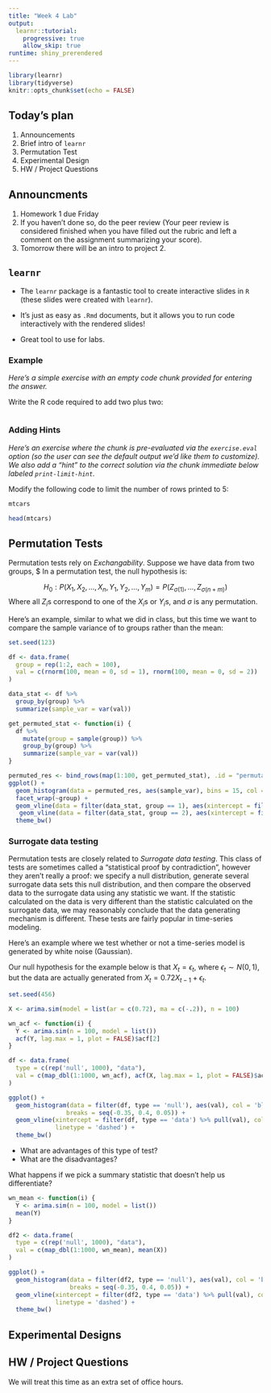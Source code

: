 ```yaml
---
title: "Week 4 Lab"
output:
  learnr::tutorial:
    progressive: true
    allow_skip: true
runtime: shiny_prerendered
---
```


```r
library(learnr)
library(tidyverse)
knitr::opts_chunk$set(echo = FALSE)
```

## Today's plan

1. Announcements 
1. Brief intro of `learnr`
1. Permutation Test
1. Experimental Design
1. HW / Project Questions 

## Announcments

1. Homework 1 due Friday 
1. If you haven't done so, do the peer review (Your peer review is considered finished when you have filled out the rubric and left a comment on the assignment summarizing your score).
1. Tomorrow there will be an intro to project 2. 

## `learnr`

- The `learnr` package is a fantastic tool to create interactive slides in `R` (these slides were created with `learnr`). 

- It's just as easy as `.Rmd` documents, but it allows you to run code interactively with the rendered slides! 

- Great tool to use for labs. 


### Example 

*Here's a simple exercise with an empty code chunk provided for entering the answer.*

Write the R code required to add two plus two:

```r

```

### Adding Hints

*Here's an exercise where the chunk is pre-evaluated via the `exercise.eval` option (so the user can see the default output we'd like them to customize). We also add a "hint" to the correct solution via the chunk immediate below labeled `print-limit-hint`.*

Modify the following code to limit the number of rows printed to 5:

```r
mtcars
```

```r
head(mtcars)
```

## Permutation Tests 

Permutation tests rely on *Exchangability*. 
Suppose we have data from two groups, $
In a permutation test, the null hypothesis is: 

$$
H_0: P(X_1,X_2, \ldots, X_{n}, Y_1, Y_2, \dots, Y_{m}) = P(Z_{\sigma(1)}, \ldots, Z_{\sigma(n+m)})
$$
Where all $Z_i$s correspond to one of the $X_i$s or $Y_i$s, and $\sigma$ is any permutation. 

Here's an example, similar to what we did in class, but this time we want to compare the sample variance of to groups rather than the mean: 

```r
set.seed(123)

df <- data.frame(
  group = rep(1:2, each = 100),
  val = c(rnorm(100, mean = 0, sd = 1), rnorm(100, mean = 0, sd = 2))
)

data_stat <- df %>%
  group_by(group) %>%
  summarize(sample_var = var(val))

get_permuted_stat <- function(i) {
  df %>%
    mutate(group = sample(group)) %>%
    group_by(group) %>%
    summarize(sample_var = var(val))
}

permuted_res <- bind_rows(map(1:100, get_permuted_stat), .id = "permutation")
ggplot() + 
  geom_histogram(data = permuted_res, aes(sample_var), bins = 15, col = 'black') + 
  facet_wrap(~group) + 
  geom_vline(data = filter(data_stat, group == 1), aes(xintercept = filter(data_stat, group == 1) %>% pull(sample_var)), linetype = 'dashed') + 
   geom_vline(data = filter(data_stat, group == 2), aes(xintercept = filter(data_stat, group == 2) %>% pull(sample_var)), linetype = 'dashed') + 
  theme_bw()

```

### Surrogate data testing

Permutation tests are closely related to *Surrogate data testing*. 
This class of tests are sometimes called a "statistical proof by contradiction", however they aren't really a proof: we specify a null distribution, generate several surrogate data sets this null distribution, and then compare the observed data to the surrogate data using any statistic we want. 
If the statistic calculated on the data is very different than the statistic calculated on the surrogate data, we may reasonably conclude that the data generating mechanism is different. 
These tests are fairly popular in time-series modeling. 

Here's an example where we test whether or not a time-series model is generated by white noise (Gaussian). 

Our null hypothesis for the example below is that $X_t = \epsilon_t$, where $\epsilon_t \sim N(0, 1)$, but the data are actually generated from $X_t = 0.72 X_{t-1} + \epsilon_t$. 

```r
set.seed(456)

X <- arima.sim(model = list(ar = c(0.72), ma = c(-.2)), n = 100)

wn_acf <- function(i) {
  Y <- arima.sim(n = 100, model = list())
  acf(Y, lag.max = 1, plot = FALSE)$acf[2]
}

df <- data.frame(
  type = c(rep('null', 1000), "data"),
  val = c(map_dbl(1:1000, wn_acf), acf(X, lag.max = 1, plot = FALSE)$acf[2])
)

ggplot() + 
  geom_histogram(data = filter(df, type == 'null'), aes(val), col = 'black',
                breaks = seq(-0.35, 0.4, 0.05)) + 
  geom_vline(xintercept = filter(df, type == 'data') %>% pull(val), col = 'red',
             linetype = 'dashed') + 
  theme_bw()

```

- What are advantages of this type of test? 
- What are the disadvantages? 

What happens if we pick a summary statistic that doesn't help us differentiate? 

```r
wn_mean <- function(i) {
  Y <- arima.sim(n = 100, model = list())
  mean(Y)
}

df2 <- data.frame(
  type = c(rep('null', 1000), "data"),
  val = c(map_dbl(1:1000, wn_mean), mean(X))
)

ggplot() + 
  geom_histogram(data = filter(df2, type == 'null'), aes(val), col = 'black',
                 breaks = seq(-0.35, 0.4, 0.05)) + 
  geom_vline(xintercept = filter(df2, type == 'data') %>% pull(val), col = 'red',
             linetype = 'dashed') + 
  theme_bw()
```


## Experimental Designs

## HW / Project Questions

We will treat this time as an extra set of office hours. 

